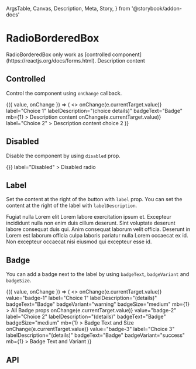  ArgsTable,
  Canvas,
  Description,
  Meta,
  Story,
} from '@storybook/addon-docs'

<Meta
  title="Components/Data Entry/RadioBorderedBox"
  component={RadioBorderedBox}
/>

# RadioBorderedBox

<Description>
  RadioBorderedBox only work as [controlled
  component](https://reactjs.org/docs/forms.html).
</Description>

<Canvas>
  <Story name="Basic">
    <RadioBorderedBox
      name="choice-1"
      checked
      value="choice-1"
      label="Choice 1"
      labelDescription="(choice details)"
      badgeText="Badge"
      mb={1}
    >
      Description content
    </RadioBorderedBox>
  </Story>
</Canvas>

## Controlled

Control the component using `onChange` callback.

<Canvas>
  <Story name="Controlled">
    <ControlValue value="basic-1">
      {({ value, onChange }) => (
        <>
          <RadioBorderedBox
            name="basic-1"
            checked={value === 'basic-1' ? true : undefined}
            value="basic-1"
            onChange={e => onChange(e.currentTarget.value)}
            label="Choice 1"
            labelDescription="(choice details)"
            badgeText="Badge"
            mb={1}
          >
            Description content
          </RadioBorderedBox>
          <RadioBorderedBox
            name="basic-2"
            checked={value === 'basic-2' ? true : undefined}
            value="basic-2"
            onChange={e => onChange(e.currentTarget.value)}
            label="Choice 2"
          >
            Description content choice 2
          </RadioBorderedBox>
        </>
      )}
    </ControlValue>
  </Story>
</Canvas>

## Disabled

Disable the component by using `disabled` prop.

<Canvas>
  <Story name="Disabled">
    <RadioBorderedBox
      value="disabled"
      name="radio-disabled"
      disabled
      onChange={() => {}}
      label="Disabled"
    >
      Disabled radio
    </RadioBorderedBox>
  </Story>
</Canvas>

## Label

Set the content at the right of the button with `label` prop. You can set the content at the right of the label with `labelDescription`.

<Canvas>
  <Story name="Label and Description">
    <RadioBorderedBox
      value="label"
      name="radio-label"
      label="Lorem Ipsum"
      labelDescription="Do nostrud labore aliquip nostrud excepteur laboris laborum. 🤔"
    >
      <div>
        Fugiat nulla Lorem elit Lorem labore exercitation ipsum et. Excepteur
        incididunt nulla non enim duis cillum deserunt. Sint voluptate deserunt
        labore consequat duis qui. Anim consequat laborum velit officia.
        Deserunt in Lorem est laborum officia culpa laboris pariatur nulla Lorem
        occaecat ex id. Non excepteur occaecat nisi eiusmod qui excepteur esse
        id.
      </div>
    </RadioBorderedBox>
  </Story>
</Canvas>

## Badge

You can add a badge next to the label by using `badgeText`, `badgeVariant` and `badgeSize`.

<Canvas>
  <Story name="Badge">
    <ControlValue value="badge-1">
      {({ value, onChange }) => (
        <>
          <RadioBorderedBox
            name="badge-1"
            checked={value === 'badge-1'}
            onChange={e => onChange(e.currentTarget.value)}
            value="badge-1"
            label="Choice 1"
            labelDescription="(details)"
            badgeText="Badge"
            badgeVariant="warning"
            badgeSize="medium"
            mb={1}
          >
            All Badge props
          </RadioBorderedBox>
          <RadioBorderedBox
            name="badge-2"
            checked={value === 'badge-2'}
            onChange={e => onChange(e.currentTarget.value)}
            value="badge-2"
            label="Choice 2"
            labelDescription="(details)"
            badgeText="Badge"
            badgeSize="medium"
            mb={1}
          >
            Badge Text and Size
          </RadioBorderedBox>
          <RadioBorderedBox
            name="badge-3"
            checked={value === 'badge-3'}
            onChange={e => onChange(e.currentTarget.value)}
            value="badge-3"
            label="Choice 3"
            labelDescription="(details)"
            badgeText="Badge"
            badgeVariant="success"
            mb={1}
          >
            Badge Text and Variant
          </RadioBorderedBox>
        </>
      )}
    </ControlValue>
  </Story>
</Canvas>

## API

<ArgsTable of={RadioBorderedBox} />

